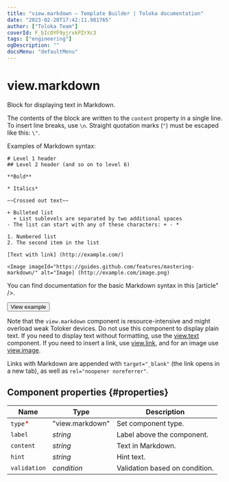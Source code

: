 ```yaml
---
title: "view.markdown — Template Builder | Toloka documentation"
date: "2023-02-20T17:42:11.981765"
author: ["Toloka Team"]
coverId: F_bIcOYF9yjrxkPZrXc3
tags: ["engineering"]
ogDescription: ""
docsMenu: "defaultMenu"
---
```



# view.markdown

Block for displaying text in Markdown.

The contents of the block are written to the `content` property in a single line. To insert line breaks, use `\n`. Straight quotation marks (`"`) must be escaped like this: `\"`.

Examples of Markdown syntax:

```
# Level 1 header
## Level 2 header (and so on to level 6)

**Bold**

* Italics*

~~Crossed out text~~

+ Bulleted list
  + List sublevels are separated by two additional spaces
- The list can start with any of these characters: + - *

1. Numbered list
2. The second item in the list

[Text with link] (http://example.com/)

<Image imageId="https://guides.github.com/features/mastering-markdown/" alt="Image] (http://example.com/image.png)
```

You can find documentation for the basic Markdown syntax in this [article" />.

<Button themeColor="light" view="default" size="l" type="link" url="https://ya.cc/t/ABS376_B3twX6Z">View example</Button>

Note that the `view.markdown` component is resource-intensive and might overload weak Toloker devices. Do not use this component to display plain text. If you need to display text without formatting, use the [view.text](/docs-new/template-builder/reference/view.text) component. If you need to insert a link, use [view.link](/docs-new/template-builder/reference/view.link), and for an image use [view.image](/docs-new/template-builder/reference/view.image).

Links with Markdown are appended with `target="_blank"` (the link opens in a new tab), as well as `rel="noopener noreferrer"`.

## Component properties {#properties}

**Name** | **Type** | **Description**
----- | ----- | -----
`type`<span style="color: red">\*</span> | "view.markdown" | Set component type.
`label` | _string_ | Label above the component.
`content` | _string_ | Text in Markdown.
`hint` | _string_ | Hint text.
`validation` | _condition_ | Validation based on condition.

<ContactSupport/>